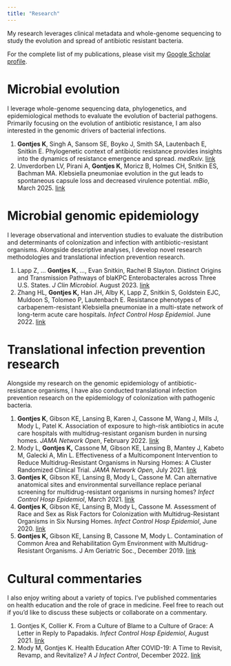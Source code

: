 ```yaml
---
title: "Research"
---
```


My research leverages clinical metadata and whole-genome sequencing to study the evolution and spread of antibiotic resistant bacteria.

For the complete list of my publications, please visit my [Google Scholar profile](https://scholar.google.com/citations?user=hG4WnBEAAAAJ&hl=en).

# **Microbial evolution**

I leverage whole-genome sequencing data, phylogenetics, and epidemiological methods to evaluate the evolution of bacterial pathogens. Primarily focusing on the evolution of antibiotic resistance, I am also interested in the genomic drivers of bacterial infections.

1.  **Gontjes K**, Singh A, Sansom SE, Boyko J, Smith SA, Lautenbach E, Snitkin E. Phylogenetic context of antibiotic resistance provides insights into the dynamics of resistance emergence and spread. *medRxiv.* [link](https://www.medrxiv.org/content/10.1101/2025.06.04.25328982v1)
2.  Unverdorben LV, Pirani A, **Gontjes K**, Moricz B, Holmes CH, Snitkin ES, Bachman MA. Klebsiella pneumoniae evolution in the gut leads to spontaneous capsule loss and decreased virulence potential. *mBio*, March 2025. [link](https://doi.org/10.1128/mbio.02362-24)

# Microbial genomic epidemiology

I leverage observational and intervention studies to evaluate the distribution and determinants of colonization and infection with antibiotic-resistant organisms. Alongside descriptive analyses, I develop novel research methodologies and translational infection prevention research.

1.  Lapp Z, … **Gontjes K**, …, Evan Snitkin, Rachel B Slayton. Distinct Origins and Transmission Pathways of blaKPC Enterobacterales across Three U.S. States. *J Clin Microbiol*. August 2023. [link](https://doi.org/10.1128/jcm.00259-23)
2.  Zhang HL, **Gontjes K,** Han JH, Alby K, Lapp Z, Snitkin S, Goldstein EJC, Muldoon S, Tolomeo P, Lautenbach E. Resistance phenotypes of carbapenem-resistant Klebsiella pneumoniae in a multi-state network of long-term acute care hospitals. *Infect Control Hosp Epidemiol*. June 2022. [link](https://doi.org/10.1017/ice.2022.185)

# Translational infection prevention research

Alongside my research on the genomic epidemiology of antibiotic-resistance organisms, I have also conducted translational infection prevention research on the epidemiology of colonization with pathogenic bacteria.

1.  **Gontjes K**, Gibson KE, Lansing B, Karen J, Cassone M, Wang J, Mills J, Mody L, Patel K. Association of exposure to high-risk antibiotics in acute care hospitals with multidrug-resistant organism burden in nursing homes. *JAMA Network Open*, February 2022. [link](https://doi.org/10.1001/jamanetworkopen.2021.44959)
2.  Mody L, **Gontjes K,** Cassone M, Gibson KE, Lansing B, Mantey J, Kabeto M, Galecki A, Min L. Effectiveness of a Multicomponent Intervention to Reduce Multidrug-Resistant Organisms in Nursing Homes: A Cluster Randomized Clinical Trial. *JAMA Network Open,* July 2021. [link](https://www.ncbi.nlm.nih.gov/pmc/articles/PMC8285736/)
3.  **Gontjes K**, Gibson KE, Lansing B, Mody L, Cassone M. Can alternative anatomical sites and environmental surveillance replace perianal screening for multidrug-resistant organisms in nursing homes? *Infect Control Hosp Epidemiol*, March 2021. [link](https://doi.org/10.1017/ice.2021.134)
4.  **Gontjes K**, Gibson KE, Lansing B, Mody L, Cassone M. Assessment of Race and Sex as Risk Factors for Colonization with Multidrug-Resistant Organisms in Six Nursing Homes. *Infect Control Hosp Epidemiol*, June 2020. [link](https://doi.org/10.1017/ice.2020.215)
5.  **Gontjes K,** Gibson KE, Lansing B, Cassone M, Mody L. Contamination of Common Area and Rehabilitation Gym Environment with Multidrug-Resistant Organisms. J Am Geriatric Soc., December 2019. [link](https://doi.org/10.1111/jgs.16284)

# Cultural commentaries

I also enjoy writing about a variety of topics. I’ve published commentaries on health education and the role of grace in medicine. Feel free to reach out if you’d like to discuss these subjects or collaborate on a commentary.

1.  Gontjes K, Collier K. From a Culture of Blame to a Culture of Grace: A Letter in Reply to Papadakis. *Infect Control Hosp Epidemiol*, August 2021. [link](https://doi.org/10.1017/ice.2021.386)
2.  Mody M, Gontjes K. Health Education After COVID-19: A Time to Revisit, Revamp, and Revitalize? *A J Infect Control*, December 2022. [link](https://www.ncbi.nlm.nih.gov/pmc/articles/PMC8446583/)
